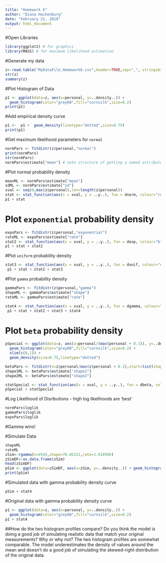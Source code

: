 ```yaml
---
title: "Homework 6"
author: "Diana Hackenburg"
date: "February 21, 2018"
output: html_document
---
```

#Open Libraries
```r
library(ggplot2) # for graphics
library(MASS) # for maximum likelihood estimation
```
#Generate my data
```r
z<-read.table("MyDataFile_Homework6.csv",header=TRUE,sep=",", stringsAsFactors=FALSE)
str(z)
summary(z)
```
#Plot Histogram of Data
```r
p1 <- ggplot(data=z, aes(x=personal, y=..density..)) +
  geom_histogram(color="grey60",fill="cornsilk",size=0.2) 
print(p1)
```
#Add empirical density curve
```r
p1 <-  p1 +  geom_density(linetype="dotted",size=0.75)
print(p1)
```
#Get maximum likelihood parameters for `normal`
```r
normPars <- fitdistr(z$personal,"normal")
print(normPars)
str(normPars)
normPars$estimate["mean"] # note structure of getting a named attribute
```
#Plot normal probability density
```r
meanML <- normPars$estimate["mean"]
sdML <- normPars$estimate["sd"]
xval <- seq(0,max(z$personal),len=length(z$personal))
stat <- stat_function(aes(x = xval, y = ..y..), fun = dnorm, colour="red", n = length(z$personal), args = list(mean = meanML, sd = sdML))
p1 + stat
``` 
# Plot `exponential` probability density
```r
expoPars <- fitdistr(z$personal,"exponential")
rateML <- expoPars$estimate["rate"]
stat2 <- stat_function(aes(x = xval, y = ..y..), fun = dexp, colour="blue", n = length(z$personal), args = list(rate=rateML))
p1 + stat + stat2
```
#Plot `uniform` probability density
```r
stat3 <- stat_function(aes(x = xval, y = ..y..), fun = dunif, colour="darkgreen", n = length(z$personal), args = list(min=min(z$personal), max=max(z$personal)))
 p1 + stat + stat2 + stat3
```
#Plot `gamma` probability density
```r
gammaPars <- fitdistr(z$personal,"gamma")
shapeML <- gammaPars$estimate["shape"]
rateML <- gammaPars$estimate["rate"]

stat4 <- stat_function(aes(x = xval, y = ..y..), fun = dgamma, colour="goldenrod", n = length(z$personal), args = list(shape=shapeML, rate=rateML))
 p1 + stat + stat2 + stat3 + stat4
```

# Plot `beta` probability density
```r
pSpecial <- ggplot(data=z, aes(x=personal/(max(personal + 0.1)), y=..density..)) +
  geom_histogram(color="grey60",fill="cornsilk",size=0.2) + 
  xlim(c(0,1)) +
  geom_density(size=0.75,linetype="dotted")

betaPars <- fitdistr(x=z$personal/max(z$personal + 0.1),start=list(shape1=1,shape2=2),"beta")
shape1ML <- betaPars$estimate["shape1"]
shape2ML <- betaPars$estimate["shape2"]

statSpecial <- stat_function(aes(x = xval, y = ..y..), fun = dbeta, colour="orchid", n = length(z$personal), args = list(shape1=shape1ML,shape2=shape2ML))
pSpecial + statSpecial
```

#Log Likelihood of Disributions - high log likelihoods are 'best'
```r
normPars$loglik
gammaPars$loglik
expoPars$loglik
```

#Gamma wins!

#Simulate Data
```r
shapeML
rateML
zSim<-rgamma(n=4545,shape=70.05221,rate=1.910506)
zSimDF<-as.data.frame(zSim)
head(zSimDF)
pSim <- ggplot(data=zSimDF, aes(x=zSim, y=..density..)) + geom_histogram(color="grey60",fill="cornsilk",size=0.2) 
print(pSim)
```

#Simulated data with gamma probability density curve
```r
pSim + stat4
```

#Original data with gamma probability density curve
```r
p1 <- ggplot(data=z, aes(x=personal, y=..density..)) +
  geom_histogram(color="grey60",fill="cornsilk",size=0.2) 
p1 + stat4
```

##How do the two histogram profiles compare? Do you think the model is doing a good job of simulating realistic data that match your original measurements? Why or why not?
The two histogram profiles are somewhat comparable. The model underestimates the density of values around the mean and doesn't do a good job of simulating the  skewed-right distribution of the original data.
